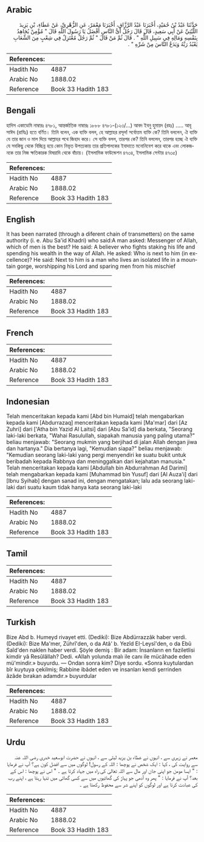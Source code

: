 ## Arabic


<div dir="rtl" lang="ar" style={{fontSize:'larger',backgroundColor:'#f8f9fa',padding:20}}>
حَدَّثَنَا عَبْدُ بْنُ حُمَيْدٍ، أَخْبَرَنَا عَبْدُ الرَّزَّاقِ، أَخْبَرَنَا مَعْمَرٌ، عَنِ الزُّهْرِيِّ، عَنْ عَطَاءِ، بْنِ يَزِيدَ اللَّيْثِيِّ عَنْ أَبِي سَعِيدٍ، قَالَ قَالَ رَجُلٌ أَىُّ النَّاسِ أَفْضَلُ يَا رَسُولَ اللَّهِ قَالَ ‏"‏ مُؤْمِنٌ يُجَاهِدُ بِنَفْسِهِ وَمَالِهِ فِي سَبِيلِ اللَّهِ ‏"‏ ‏.‏ قَالَ ثُمَّ مَنْ قَالَ ‏"‏ ثُمَّ رَجُلٌ مُعْتَزِلٌ فِي شِعْبٍ مِنَ الشِّعَابِ يَعْبُدُ رَبَّهُ وَيَدَعُ النَّاسَ مِنْ شَرِّهِ ‏"‏ ‏.‏
</div>
<div style={{backgroundColor:'#f8f9fa',padding:20, marginBottom: 10}}><table> <thead> <tr> <th>References:</th> <th></th> </tr> </thead> <tbody><tr><td>Hadith No</td><td>4887</td></tr><tr><td>Arabic No</td><td>1888.02</td></tr><tr><td>Reference</td><td>Book 33 Hadith 183</td></tr></tbody></table></div>

## Bengali


<div dir="ltr" lang="bn" style={{fontSize:'larger',backgroundColor:'#f8f9fa',padding:20}}>
হাদিস একাডেমি নাম্বারঃ ৪৭৮১, আন্তর্জাতিক নাম্বারঃ ১৮৮৮ ৪৭৮১-(১২৩/...) আবদ ইবনু হুমায়দ (রহঃ) ..... আবূ সাঈদ (রাযিঃ) হতে বর্ণিত। তিনি বলেন, এক ব্যক্তি বলল, হে আল্লাহর রসূল! সর্বোত্তম ব্যক্তি কে? তিনি বললেন, ঐ ব্যক্তি যে তার জান ও মাল দিয়ে আল্লাহর পথে জিহাদ করে। সে ব্যক্তি বলল, তারপর কে? তিনি বললেন, তারপর হচ্ছে ঐ ব্যক্তি যে সবকিছু থেকে বিচ্ছিন্ন হয়ে কোন নিভৃত উপত্যকায় তার প্রতিপালকের ইবাদাতে মনোনিবেশ করে থাকে এবং লোকজনকে তার নিজ ক্ষতিকারক বিষয়াদি থেকে বাঁচায়। (ইসলামিক ফাউন্ডেশন ৪৭৩৪, ইসলামিক সেন্টার ৪৭৩৫)
</div>
<div style={{backgroundColor:'#f8f9fa',padding:20, marginBottom: 10}}><table> <thead> <tr> <th>References:</th> <th></th> </tr> </thead> <tbody><tr><td>Hadith No</td><td>4887</td></tr><tr><td>Arabic No</td><td>1888.02</td></tr><tr><td>Reference</td><td>Book 33 Hadith 183</td></tr></tbody></table></div>

## English


<div dir="ltr" lang="en" style={{fontSize:'larger',backgroundColor:'#f8f9fa',padding:20}}>
It has been narrated (through a diferent chain of transmetters) on the same authority (i. e. Abu Sa'id Khadri) who said:A man asked: Messenger of Allah, which of men is the best? He said: A believer who fights staking his life and spending his wealth in the way of Allah. He asked: Who is next to him (in excellence)? He said: Next to him is a man who lives an isolated life in a mountain gorge, worshipping his Lord and sparing men from his mischief
</div>
<div style={{backgroundColor:'#f8f9fa',padding:20, marginBottom: 10}}><table> <thead> <tr> <th>References:</th> <th></th> </tr> </thead> <tbody><tr><td>Hadith No</td><td>4887</td></tr><tr><td>Arabic No</td><td>1888.02</td></tr><tr><td>Reference</td><td>Book 33 Hadith 183</td></tr></tbody></table></div>

## French


<div dir="ltr" lang="fr" style={{fontSize:'larger',backgroundColor:'#f8f9fa',padding:20}}>

</div>
<div style={{backgroundColor:'#f8f9fa',padding:20, marginBottom: 10}}><table> <thead> <tr> <th>References:</th> <th></th> </tr> </thead> <tbody><tr><td>Hadith No</td><td>4887</td></tr><tr><td>Arabic No</td><td>1888.02</td></tr><tr><td>Reference</td><td>Book 33 Hadith 183</td></tr></tbody></table></div>

## Indonesian


<div dir="ltr" lang="id" style={{fontSize:'larger',backgroundColor:'#f8f9fa',padding:20}}>
Telah menceritakan kepada kami [Abd bin Humaid] telah mengabarkan kepada kami [Abdurrazaq] menceritakan kepada kami [Ma'mar] dari [Az Zuhri] dari ['Atha bin Yazid Al Laitsi] dari [Abu Sa'id] dia berkata, "Seorang laki-laki berkata, "Wahai Rasulullah, siapakah manusia yang paling utama?" beliau menjawab: "Seorang mukmin yang berjihad di jalan Allah dengan jiwa dan hartanya." Dia bertanya lagi, "Kemudian siapa?" beliau menjawab: "Kemudian seorang laki-laki yang pergi menyendiri ke suatu bukit untuk beribadah kepada Rabbnya dan meninggalkan dari kejahatan manusia." Telah menceritakan kepada kami [Abdullah bin Abdurrahman Ad Darimi] telah mengabarkan kepada kami [Muhammad bin Yusuf] dari [Al Auza'i] dari [Ibnu Syihab] dengan sanad ini, dengan mengatakan; lalu ada seorang laki-laki dari suatu kaum tidak hanya kata seorang laki-laki
</div>
<div style={{backgroundColor:'#f8f9fa',padding:20, marginBottom: 10}}><table> <thead> <tr> <th>References:</th> <th></th> </tr> </thead> <tbody><tr><td>Hadith No</td><td>4887</td></tr><tr><td>Arabic No</td><td>1888.02</td></tr><tr><td>Reference</td><td>Book 33 Hadith 183</td></tr></tbody></table></div>

## Tamil


<div dir="ltr" lang="ta" style={{fontSize:'larger',backgroundColor:'#f8f9fa',padding:20}}>

</div>
<div style={{backgroundColor:'#f8f9fa',padding:20, marginBottom: 10}}><table> <thead> <tr> <th>References:</th> <th></th> </tr> </thead> <tbody><tr><td>Hadith No</td><td>4887</td></tr><tr><td>Arabic No</td><td>1888.02</td></tr><tr><td>Reference</td><td>Book 33 Hadith 183</td></tr></tbody></table></div>

## Turkish


<div dir="ltr" lang="tr" style={{fontSize:'larger',backgroundColor:'#f8f9fa',padding:20}}>
Bize Abd b. Humeyd rivayet etti. (Dediki): Bize Abdürrazzâk haber verdi. (Dediki): Bize Ma'mer, Zührî'den, o da Atâ' b. Yezîd EI-Leysî'den, o da Ebû Saîd'den naklen haber verdi. Şöyle demiş : Bir adam: İnsanların en faziletlisi kimdir yâ Resûlâllah? Dedi. «Allah yolunda malı ile canı ile mücâhade eden mü'mindir.» buyurdu. — Ondan sonra kim? Diye sordu. «Sonra kuytulardan bîr kuytuya çekilmiş; Rabbine ibâdet eden ve insanları kendi şerrinden âzâde bırakan adamdır.» buyurdular
</div>
<div style={{backgroundColor:'#f8f9fa',padding:20, marginBottom: 10}}><table> <thead> <tr> <th>References:</th> <th></th> </tr> </thead> <tbody><tr><td>Hadith No</td><td>4887</td></tr><tr><td>Arabic No</td><td>1888.02</td></tr><tr><td>Reference</td><td>Book 33 Hadith 183</td></tr></tbody></table></div>

## Urdu


<div dir="rtl" lang="ur" style={{fontSize:'larger',backgroundColor:'#f8f9fa',padding:20}}>
معمر نے زہری سے ، انہوں نے عطاء بن یزید لیثی سے ، انہوں نے حضرت ابوسعید خدری رضی اللہ عنہ سے روایت کی ، کہا : ایک شخص نے پوچھا : اللہ کے رسول! لوگوں میں سے افضل کون ہے؟ آپ نے فرمایا : " ایسا مومن جو اپنی جان اور مال سے اللہ تعالیٰ کی راہ میں جہاد کرتا ہے ۔ " اس نے پوچھا : اس کے بعد؟ آپ نے فرمایا : " پھر وہ آدمی جو پہاڑ کی گھاٹیوں میں سے کسی گھاٹی میں تنہا رہتا ہے ، اپنے رب کی عبادت کرتا ہے اور لوگوں کو اپنے شر سے محفوظ رکھتا ہے ۔
</div>
<div style={{backgroundColor:'#f8f9fa',padding:20, marginBottom: 10}}><table> <thead> <tr> <th>References:</th> <th></th> </tr> </thead> <tbody><tr><td>Hadith No</td><td>4887</td></tr><tr><td>Arabic No</td><td>1888.02</td></tr><tr><td>Reference</td><td>Book 33 Hadith 183</td></tr></tbody></table></div>